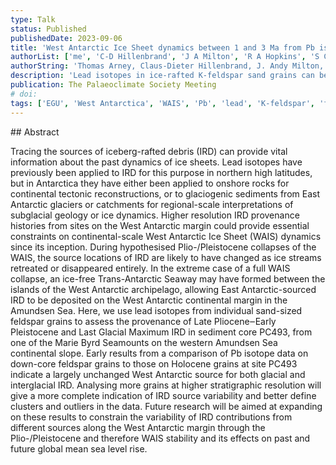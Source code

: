 ```yaml
---
type: Talk
status: Published
publishedDate: 2023-09-06
title: 'West Antarctic Ice Sheet dynamics between 1 and 3 Ma from Pb isotopes in ice-rafted feldspar grains'
authorList: ['me', 'C-D Hillenbrand', 'J A Milton', 'R A Hopkins', 'S Crowhurst', 'M Saavedra-Pellitero', 'R Taylor', 'G Foster', 'P Wilson', 'S M Bohaty']
authorString: 'Thomas Arney, Claus-Dieter Hillenbrand, J. Andy Milton, Becky Hopkins, Simon Crowhurst, Mariem Saavedra-Pellitero, Rex Taylor, Gavin Foster, Paul Wilson, and Steve M. Bohaty'
description: 'Lead isotopes in ice-rafted K-feldspar sand grains can be used to distinguish different West Antarctic IRD sources. One anomalous less radiogenic cluster provides a possible proxy for Thwaites Glacier dynamics.'
publication: The Palaeoclimate Society Meeting
# doi: 
tags: ['EGU', 'West Antarctica', 'WAIS', 'Pb', 'lead', 'K-feldspar', 'feldspar', 'Kfs', 'Thwaites']
---
```





<InfoBox>
## Abstract

Tracing the sources of iceberg-rafted debris (IRD) can provide vital information about the past dynamics of ice sheets. Lead isotopes have previously been applied to IRD for this purpose in northern high latitudes, but in Antarctica they have either been applied to onshore rocks for continental tectonic reconstructions, or to glaciogenic sediments from East Antarctic glaciers or catchments for regional-scale interpretations of subglacial geology or ice dynamics. Higher resolution IRD provenance histories from sites on the West Antarctic margin could provide essential constraints on continental-scale West Antarctic Ice Sheet (WAIS) dynamics since its inception. During hypothesised Plio-/Pleistocene collapses of the WAIS, the source locations of IRD are likely to have changed as ice streams retreated or disappeared entirely. In the extreme case of a full WAIS collapse, an ice-free Trans-Antarctic Seaway may have formed between the islands of the West Antarctic archipelago, allowing East Antarctic-sourced IRD to be deposited on the West Antarctic continental margin in the Amundsen Sea. Here, we use lead isotopes from individual sand-sized feldspar grains to assess the provenance of Late Pliocene‒Early Pleistocene and Last Glacial Maximum IRD in sediment core PC493, from one of the Marie Byrd Seamounts on the western Amundsen Sea continental slope. Early results from a comparison of Pb isotope data on down-core feldspar grains to those on Holocene grains at site PC493 indicate a largely unchanged West Antarctic source for both glacial and interglacial IRD. Analysing more grains at higher stratigraphic resolution will give a more complete indication of IRD source variability and better define clusters and outliers in the data. Future research will be aimed at expanding on these results to constrain the variability of IRD contributions from different sources along the West Antarctic margin through the Plio-/Pleistocene and therefore WAIS stability and its effects on past and future global mean sea level rise.
</InfoBox>
